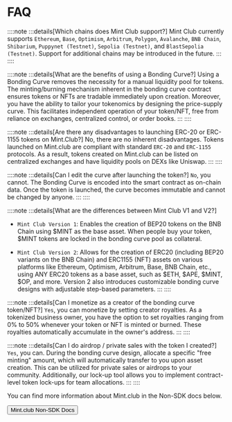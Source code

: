 
# FAQ

::::note
:::details[Which chains does Mint Club support?]
Mint Club currently supports `Ethereum`, `Base`, `Optimism`, `Arbitrum`, `Polygon`, `Avalanche`, `BNB Chain`, `Shibarium`, `Puppynet (Testnet)`, `Sepolia (Testnet)`, and `BlastSepolia (Testnet)`. Support for additional chains may be introduced in the future.
:::
::::

::::note
:::details[What are the benefits of using a Bonding Curve?]
Using a Bonding Curve removes the necessity for a manual liquidity pool for tokens. The minting/burning mechanism inherent in the bonding curve contract ensures tokens or NFTs are tradable immediately upon creation. Moreover, you have the ability to tailor your tokenomics by designing the price-supply curve. This facilitates independent operation of your token/NFT, free from reliance on exchanges, centralized control, or order books.
:::
::::

::::note
:::details[Are there any disadvantages to launching ERC-20 or ERC-1155 tokens on Mint.Club?]
No, there are no inherent disadvantages. Tokens launched on Mint.club are compliant with standard `ERC-20` and `ERC-1155` protocols. As a result, tokens created on Mint.club can be listed on centralized exchanges and have liquidity pools on DEXs like Uniswap.
:::
::::

::::note
:::details[Can I edit the curve after launching the token?]
`No`, you cannot. The Bonding Curve is encoded into the smart contract as on-chain data. Once the token is launched, the curve becomes immutable and cannot be changed by anyone.
:::
::::

::::note
:::details[What are the differences between Mint Club V1 and V2?]

- `Mint Club Version 1`: Enables the creation of BEP20 tokens on the BNB Chain using $MINT as the base asset. When people buy your token, $MINT tokens are locked in the bonding curve pool as collateral.

- `Mint Club Version 2`: Allows for the creation of ERC20 (including BEP20 variants on the BNB Chain) and ERC1155 (NFT) assets on various platforms like Ethereum, Optimism, Arbitrum, Base, BNB Chain, etc., using ANY ERC20 tokens as a base asset, such as $ETH, $APE, $MINT, $OP, and more. Version 2 also introduces customizable bonding curve designs with adjustable step-based parameters.
  :::
  ::::

::::note
:::details[Can I monetize as a creator of the bonding curve token/NFT?]
`Yes`, you can monetize by setting creator royalties. As a tokenized business owner, you have the option to set royalties ranging from 0% to 50% whenever your token or NFT is minted or burned. These royalties automatically accumulate in the owner's address.
:::
::::

::::note
:::details[Can I do airdrop / private sales with the token I created?]
`Yes`, you can. During the bonding curve design, allocate a specific "free minting" amount, which will automatically transfer to you upon asset creation. This can be utilized for private sales or airdrops to your community. Additionally, our lock-up tool allows you to implement contract-level token lock-ups for team allocations.
:::
::::

You can find more information about Mint.club in the Non-SDK docs below.

<Button href="https://docs.mint.club/faq">Mint.club Non-SDK Docs</Button>
